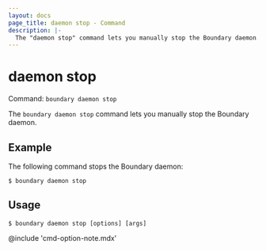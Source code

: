 ```yaml
---
layout: docs
page_title: daemon stop - Command
description: |-
  The "daemon stop" command lets you manually stop the Boundary daemon.
---
```


# daemon stop

Command: `boundary daemon stop`

The `boundary daemon stop` command lets you manually stop the Boundary daemon.

## Example

The following command stops the Boundary daemon:

```shell-session
$ boundary daemon stop
```

## Usage

<CodeBlockConfig hideClipboard>

```shell-session
$ boundary daemon stop [options] [args]
```

</CodeBlockConfig>

@include 'cmd-option-note.mdx'